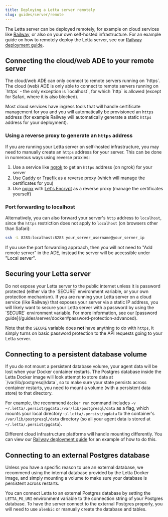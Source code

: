 ```yaml
---
title: Deploying a Letta server remotely
slug: guides/server/remote
---
```


The Letta server can be deployed remotely, for example on cloud services like [Railway](https://railway.com/), or also on your own self-hosted infrastructure.
For an example guide on how to remotely deploy the Letta server, see our [Railway deployment guide](/guides/server/railway).

## Connecting the cloud/web ADE to your remote server
<Warning>
The cloud/web ADE can only connect to remote servers running on `https`.
</Warning>
The cloud (web) ADE is only able to connect to remote servers running on `https` - the only exception is `localhost`, for which `http` is allowed (except for Safari, where it is also blocked).

Most cloud services have ingress tools that will handle certificate management for you and you will automatically be provisioned an `https` address (for example Railway will automatically generate a static `https` address for your deployment).

### Using a reverse proxy to generate an `https` address
If you are running your Letta server on self-hosted infrastructure, you may need to manually create an `https` address for your server.
This can be done in numerous ways using reverse proxies:

1. Use a service like [ngrok](https://ngrok.com/) to get an `https` address (on ngrok) for your server
2. Use [Caddy](https://github.com/caddyserver/caddy) or [Traefik](https://github.com/traefik/traefik) as a reverse proxy (which will manage the certificates for you)
3. Use [nginx](https://nginx.org/) with [Let's Encrypt](https://letsencrypt.org/) as a reverse proxy (manage the certificates yourself)

### Port forwarding to localhost
Alternatively, you can also forward your server's `http` address to `localhost`, since the `https` restriction does not apply to `localhost` (on browsers other than Safari):
```sh
ssh -L 8283:localhost:8283 your_server_username@your_server_ip
```

If you use the port forwarding approach, then you will not need to "Add remote server" in the ADE, instead the server will be accessible under "Local server".

## Securing your Letta server
<Warning>
Do not expose your Letta server to the public internet unless it is password protected (either via the `SECURE` environment variable, or your own protection mechanism).
</Warning>
If you are running your Letta server on a cloud service (like Railway) that exposes your server via a static IP address, you will likely want to secure your Letta server with a password by using the `SECURE` environment variable.
For more information, see our [password guide](/guides/server/docker#password-protection-advanced).

Note that the `SECURE` variable does **not** have anything to do with `https`, it simply turns on basic password protection to the API requests going to your Letta server.

## Connecting to a persistent database volume
<Warning>
If you do not mount a persistent database volume, your agent data will be lost when your Docker container restarts.
</Warning>
The Postgres database inside the Letta Docker image will look attempt to store data at `/var/lib/postgresql/data`, so to make sure your state persists across container restarts, you need to mount a volume (with a persistent data store) to that directory.

For example, the recommend `docker run` command includes `-v ~/.letta/.persist/pgdata:/var/lib/postgresql/data` as a flag, which mounts your local directory `~/.letta/.persist/pgdata` to the container's `/var/lib/postgresql/data` directory (so all your agent data is stored at `~/.letta/.persist/pgdata`).

Different cloud infrastructure platforms will handle mounting differently. You can view our [Railway deployment guide](/guides/server/railway) for an example of how to do this.

## Connecting to an external Postgres database
<Tip>
Unless you have a specific reason to use an external database, we recommend using the internal database provided by the Letta Docker image, and simply mounting a volume to make sure your database is persistent across restarts.
</Tip>

You can connect Letta to an external Postgres database by setting the `LETTA_PG_URI` environment variable to the connection string of your Postgres database.
To have the server connect to the external Postgres properly, you will need to use `alembic` or manually create the database and tables.
